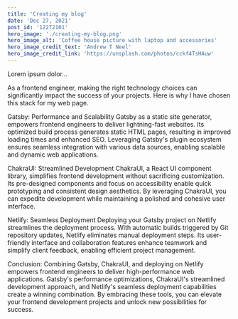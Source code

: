 ```yaml
---
title: 'Creating my blog'
date: 'Dec 27, 2021'
post_id: '12272101'
hero_image: './creating-my-blog.png'
hero_image_alt: 'Coffee house picture with laptop and accessories'
hero_image_credit_text: 'Andrew T Neel'
hero_image_credit_link: 'https://unsplash.com/photos/cckf4TsHAuw'
---
```


Lorem ipsum dolor...

As a frontend engineer, making the right technology choices can significantly impact the success of your projects. Here is why I have chosen this stack for my web page.

Gatsby: Performance and Scalability
Gatsby as a static site generator, empowers frontend engineers to deliver lightning-fast websites. Its optimized build process generates static HTML pages, resulting in improved loading times and enhanced SEO. Leveraging Gatsby's plugin ecosystem ensures seamless integration with various data sources, enabling scalable and dynamic web applications.

ChakraUI: Streamlined Development ChakraUI, a React UI component library, simplifies frontend development
without sacrificing customization. Its pre-designed components and focus on accessibility enable quick
prototyping and consistent design aesthetics. By leveraging ChakraUI, you can expedite development while
maintaining a polished and cohesive user interface.

Netlify: Seamless Deployment
Deploying your Gatsby project on Netlify streamlines the deployment process. With automatic builds triggered by Git repository updates, Netlify eliminates manual deployment steps. Its user-friendly interface and collaboration features enhance teamwork and simplify client feedback, enabling efficient project management.

Conclusion:
Combining Gatsby, ChakraUI, and deploying on Netlify empowers frontend engineers to deliver high-performance web applications. Gatsby's performance optimizations, ChakraUI's streamlined development approach, and Netlify's seamless deployment capabilities create a winning combination. By embracing these tools, you can elevate your frontend development projects and unlock new possibilities for success.
